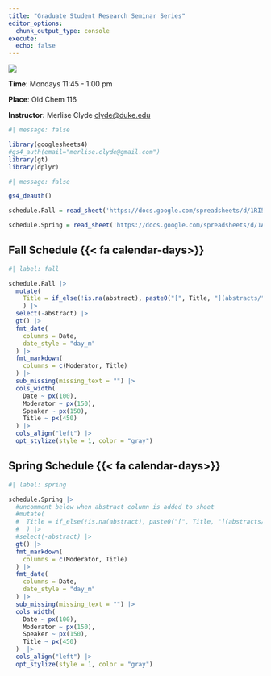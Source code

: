 ```yaml
---
title: "Graduate Student Research Seminar Series"
editor_options: 
  chunk_output_type: console
execute:
  echo: false
---
```


![](images/duke.jpg){fig-alt="Photo of Duke Chapel and Broadhead Center."}

**Time**: Mondays 11:45 - 1:00 pm

**Place**: Old Chem 116

**Instructor:** Merlise Clyde [clyde\@duke.edu](clyde@duke.edu)

```r
#| message: false

library(googlesheets4)
#gs4_auth(email="merlise.clyde@gmail.com")
library(gt)
library(dplyr)
```

```r
#| message: false

gs4_deauth()

schedule.Fall = read_sheet('https://docs.google.com/spreadsheets/d/1RI5q4TM3cUH52WXezd26vLtf9WHF1nakXe2zLTmXJKc', sheet="Fall")

schedule.Spring = read_sheet('https://docs.google.com/spreadsheets/d/1ApKNLeaFOhI88X3aYRQZDTia0y41h9qqYrRh4o5kY04', sheet="Spring")
```

## Fall Schedule {{< fa calendar-days>}}

```r
#| label: fall

schedule.Fall |>
  mutate(
    Title = if_else(!is.na(abstract), paste0("[", Title, "](abstracts/", abstract, ")"), NA)
    ) |>
  select(-abstract) |>
  gt() |>
  fmt_date(
    columns = Date,
    date_style = "day_m"
  ) |>
  fmt_markdown(
    columns = c(Moderator, Title)
  ) |>
  sub_missing(missing_text = "") |>
  cols_width(
    Date ~ px(100),
    Moderator ~ px(150),
    Speaker ~ px(150),
    Title ~ px(450)
  ) |>
  cols_align("left") |>
  opt_stylize(style = 1, color = "gray")
```

## Spring Schedule {{< fa calendar-days>}}

```r
#| label: spring

schedule.Spring |>
  #uncomment below when abstract column is added to sheet
  #mutate(
  #  Title = if_else(!is.na(abstract), paste0("[", Title, "](abstracts/", abstract, ")"), NA)
  #  ) |>
  #select(-abstract) |>
  gt() |>
  fmt_markdown(
    columns = c(Moderator, Title)
  ) |>
  fmt_date(
    columns = Date,
    date_style = "day_m"
  ) |>
  sub_missing(missing_text = "") |>
  cols_width(
    Date ~ px(100),
    Moderator ~ px(150),
    Speaker ~ px(150),
    Title ~ px(450)
  )  |>
  cols_align("left") |>
  opt_stylize(style = 1, color = "gray")
```
